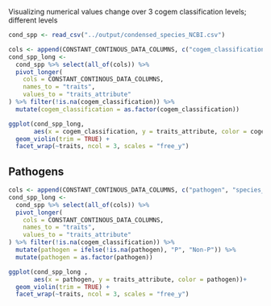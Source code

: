 Visualizing numerical values change over 3 cogem classification levels; different levels

```r
cond_spp <- read_csv("../output/condensed_species_NCBI.csv")
```

```r
cols <- append(CONSTANT_CONTINOUS_DATA_COLUMNS, c("cogem_classification", "species_tax_id"))
cond_spp_long <- 
  cond_spp %>% select(all_of(cols)) %>% 
  pivot_longer(
    cols = CONSTANT_CONTINOUS_DATA_COLUMNS, 
    names_to = "traits", 
    values_to = "traits_attribute"
) %>% filter(!is.na(cogem_classification)) %>% 
  mutate(cogem_classification = as.factor(cogem_classification))

ggplot(cond_spp_long,
       aes(x = cogem_classification, y = traits_attribute, color = cogem_classification))+
  geom_violin(trim = TRUE) + 
  facet_wrap(~traits, ncol = 3, scales = "free_y")
```
## Pathogens
```r
cols <- append(CONSTANT_CONTINOUS_DATA_COLUMNS, c("pathogen", "species_tax_id", "cogem_classification"))
cond_spp_long <- 
  cond_spp %>% select(all_of(cols)) %>% 
  pivot_longer(
    cols = CONSTANT_CONTINOUS_DATA_COLUMNS, 
    names_to = "traits", 
    values_to = "traits_attribute"
) %>% filter(!is.na(cogem_classification)) %>%
  mutate(pathogen = ifelse(!is.na(pathogen), "P", "Non-P")) %>% 
  mutate(pathogen = as.factor(pathogen))

ggplot(cond_spp_long ,
       aes(x = pathogen, y = traits_attribute, color = pathogen))+
  geom_violin(trim = TRUE) + 
  facet_wrap(~traits, ncol = 3, scales = "free_y")
```